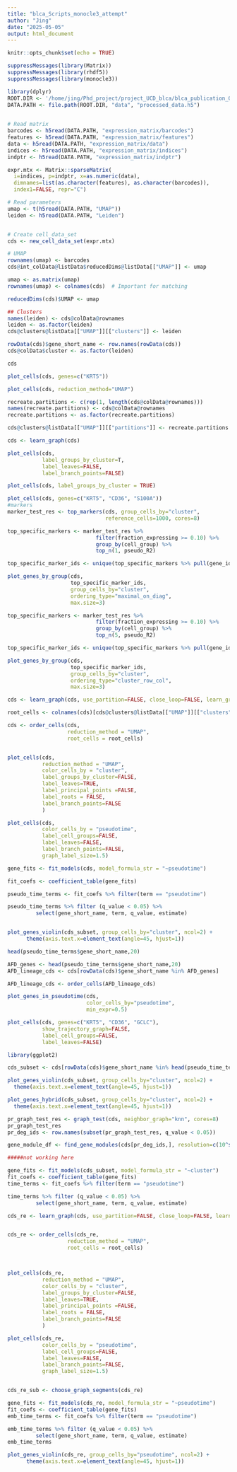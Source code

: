 ```yaml
---
title: "blca_Scripts_monocle3_attempt"
author: "Jing"
date: "2025-05-05"
output: html_document
---
```

```r
knitr::opts_chunk$set(echo = TRUE)
```

```r
suppressMessages(library(Matrix))
suppressMessages(library(rhdf5))
suppressMessages(library(monocle3))

library(dplyr)     
ROOT.DIR <- '/home/jing/Phd_project/project_UCD_blca/blca_publication_OUTPUT/blca_publication_OUTPUT_monocle/'
DATA.PATH <- file.path(ROOT.DIR, "data", "processed_data.h5")
     
```
```r
# Read matrix
barcodes <- h5read(DATA.PATH, "expression_matrix/barcodes")
features <- h5read(DATA.PATH, "expression_matrix/features")
data <- h5read(DATA.PATH, "expression_matrix/data")
indices <- h5read(DATA.PATH, "expression_matrix/indices")
indptr <- h5read(DATA.PATH, "expression_matrix/indptr")

expr.mtx <- Matrix::sparseMatrix(
  i=indices, p=indptr, x=as.numeric(data),
  dimnames=list(as.character(features), as.character(barcodes)),
  index1=FALSE, repr="C")

# Read parameters
umap <- t(h5read(DATA.PATH, "UMAP"))
leiden <- h5read(DATA.PATH, "Leiden")


# Create cell_data_set
cds <- new_cell_data_set(expr.mtx)

# UMAP
rownames(umap) <- barcodes
cds@int_colData@listData$reducedDims@listData[["UMAP"]] <- umap

umap <- as.matrix(umap)
rownames(umap) <- colnames(cds)  # Important for matching

reducedDims(cds)$UMAP <- umap

## Clusters
names(leiden) <- cds@colData@rownames
leiden <- as.factor(leiden)
cds@clusters@listData[["UMAP"]][["clusters"]] <- leiden

rowData(cds)$gene_short_name <- row.names(rowData(cds))
cds@colData$cluster <- as.factor(leiden)

```

```r

cds

plot_cells(cds, genes=c("KRT5"))

plot_cells(cds, reduction_method="UMAP")

```


```r
recreate.partitions <- c(rep(1, length(cds@colData@rownames)))
names(recreate.partitions) <- cds@colData@rownames
recreate.partitions <- as.factor(recreate.partitions)

cds@clusters@listData[["UMAP"]][["partitions"]] <- recreate.partitions

cds <- learn_graph(cds)

plot_cells(cds,
           label_groups_by_cluster=T,
           label_leaves=FALSE,
           label_branch_points=FALSE)

plot_cells(cds, label_groups_by_cluster = TRUE)

plot_cells(cds, genes=c("KRT5", "CD36", "S100A"))
#markers
marker_test_res <- top_markers(cds, group_cells_by="cluster", 
                               reference_cells=1000, cores=8)

top_specific_markers <- marker_test_res %>%
                            filter(fraction_expressing >= 0.10) %>%
                            group_by(cell_group) %>%
                            top_n(1, pseudo_R2)

top_specific_marker_ids <- unique(top_specific_markers %>% pull(gene_id))

plot_genes_by_group(cds,
                    top_specific_marker_ids,
                    group_cells_by="cluster",
                    ordering_type="maximal_on_diag",
                    max.size=3)

top_specific_markers <- marker_test_res %>%
                            filter(fraction_expressing >= 0.10) %>%
                            group_by(cell_group) %>%
                            top_n(5, pseudo_R2)

top_specific_marker_ids <- unique(top_specific_markers %>% pull(gene_id))

plot_genes_by_group(cds,
                    top_specific_marker_ids,
                    group_cells_by="cluster",
                    ordering_type="cluster_row_col",
                    max.size=3)
```


```r
cds <- learn_graph(cds, use_partition=FALSE, close_loop=FALSE, learn_graph_control = list( prune_graph=TRUE))

root_cells <- colnames(cds)[cds@clusters@listData[["UMAP"]][["clusters"]] == "1"]

cds <- order_cells(cds,
                   reduction_method = "UMAP",
                   root_cells = root_cells)


plot_cells(cds,
           reduction_method = "UMAP",
           color_cells_by = "cluster",
           label_groups_by_cluster=FALSE,
           label_leaves=TRUE,
           label_principal_points =FALSE,
           label_roots = FALSE,
           label_branch_points=FALSE
           )

plot_cells(cds,
           color_cells_by = "pseudotime",
           label_cell_groups=FALSE,
           label_leaves=FALSE,
           label_branch_points=FALSE,
           graph_label_size=1.5)
```


```r
gene_fits <- fit_models(cds, model_formula_str = "~pseudotime")

fit_coefs <- coefficient_table(gene_fits)
```



```r
pseudo_time_terms <- fit_coefs %>% filter(term == "pseudotime")

pseudo_time_terms %>% filter (q_value < 0.05) %>%
         select(gene_short_name, term, q_value, estimate)



```

```r
plot_genes_violin(cds_subset, group_cells_by="cluster", ncol=2) +
      theme(axis.text.x=element_text(angle=45, hjust=1))

head(pseudo_time_terms$gene_short_name,20)


```

```r

AFD_genes <- head(pseudo_time_terms$gene_short_name,20)
AFD_lineage_cds <- cds[rowData(cds)$gene_short_name %in% AFD_genes]

AFD_lineage_cds <- order_cells(AFD_lineage_cds)

plot_genes_in_pseudotime(cds,
                         color_cells_by="pseudotime",
                         min_expr=0.5)
```

```r
plot_cells(cds, genes=c("KRT5", "CD36", "GCLC"),
           show_trajectory_graph=FALSE,
           label_cell_groups=FALSE,
           label_leaves=FALSE)
```



```r
library(ggplot2)

cds_subset <- cds[rowData(cds)$gene_short_name %in% head(pseudo_time_terms$gene_short_name,20),]

plot_genes_violin(cds_subset, group_cells_by="cluster", ncol=2) +
  theme(axis.text.x=element_text(angle=45, hjust=1))

plot_genes_hybrid(cds_subset, group_cells_by="cluster", ncol=2) +
  theme(axis.text.x=element_text(angle=45, hjust=1))

```
```r
pr_graph_test_res <- graph_test(cds, neighbor_graph="knn", cores=8)
pr_graph_test_res
pr_deg_ids <- row.names(subset(pr_graph_test_res, q_value < 0.05))

gene_module_df <- find_gene_modules(cds[pr_deg_ids,], resolution=c(10^seq(-6,-1)))

#####not working here
```
```r
gene_fits <- fit_models(cds_subset, model_formula_str = "~cluster")
fit_coefs <- coefficient_table(gene_fits)
time_terms <- fit_coefs %>% filter(term == "pseudotime")

time_terms %>% filter (q_value < 0.05) %>%
         select(gene_short_name, term, q_value, estimate)
```

```r
cds_re <- learn_graph(cds, use_partition=FALSE, close_loop=FALSE, learn_graph_control = list(euclidean_distance_ratio=3, minimal_branch_len=15, prune_graph=TRUE)) # , use_partition = FALSE #learn_graph_control=list(ncenter=250), close_loop = FALSE)


cds_re <- order_cells(cds_re,
                   reduction_method = "UMAP",
                   root_cells = root_cells)



plot_cells(cds_re,
           reduction_method = "UMAP",
           color_cells_by = "cluster",
           label_groups_by_cluster=FALSE,
           label_leaves=TRUE,
           label_principal_points =FALSE,
           label_roots = FALSE,
           label_branch_points=FALSE
           )

plot_cells(cds_re,
           color_cells_by = "pseudotime",
           label_cell_groups=FALSE,
           label_leaves=FALSE,
           label_branch_points=FALSE,
           graph_label_size=1.5)



```
```r
cds_re_sub <- choose_graph_segments(cds_re)

gene_fits <- fit_models(cds_re, model_formula_str = "~pseudotime")
fit_coefs <- coefficient_table(gene_fits)
emb_time_terms <- fit_coefs %>% filter(term == "pseudotime")

emb_time_terms %>% filter (q_value < 0.05) %>%
         select(gene_short_name, term, q_value, estimate)
emb_time_terms

plot_genes_violin(cds_re, group_cells_by="pseudotime", ncol=2) +
      theme(axis.text.x=element_text(angle=45, hjust=1))
```

